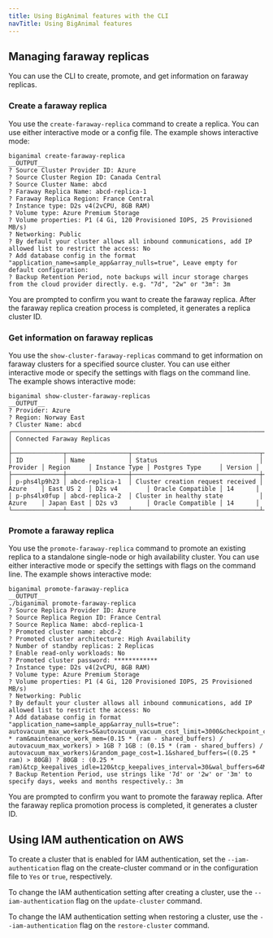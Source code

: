 ```yaml
---
title: Using BigAnimal features with the CLI
navTitle: Using BigAnimal features
---
```


## Managing faraway replicas

You can use the CLI to create, promote, and get information on faraway replicas. 

### Create a faraway replica
You use the `create-faraway-replica` command to create a replica. You can use either interactive mode or a config file. The example shows interactive mode:

```
biganimal create-faraway-replica
__OUTPUT__
? Source Cluster Provider ID: Azure
? Source Cluster Region ID: Canada Central
? Source Cluster Name: abcd
? Faraway Replica Name: abcd-replica-1
? Faraway Replica Region: France Central
? Instance type: D2s v4(2vCPU, 8GB RAM)
? Volume type: Azure Premium Storage
? Volume properties: P1 (4 Gi, 120 Provisioned IOPS, 25 Provisioned MB/s)
? Networking: Public
? By default your cluster allows all inbound communications, add IP allowed list to restrict the access: No
? Add database config in the format "application_name=sample_app&array_nulls=true", Leave empty for default configuration: 
? Backup Retention Period, note backups will incur storage charges from the cloud provider directly. e.g. "7d", "2w" or "3m": 3m
```
You are prompted to confirm you want to create the faraway replica. After the faraway replica creation process is completed, it generates a replica cluster ID.





### Get information on faraway replicas
You use the `show-cluster-faraway-replicas` command to get information on faraway clusters for a specified source cluster. You can use either interactive mode or specify the settings with flags on the command line. The example shows interactive mode:

```
biganimal show-cluster-faraway-replicas
__OUTPUT__
? Provider: Azure
? Region: Norway East
? Cluster Name: abcd
┌──────────────────────────────────────────────────────────────────────────────────────────────────────────────────────────────────────────┐
│ Connected Faraway Replicas                                                                                                               │
├──────────────┬─────────────────┬───────────────────────────────────┬──────────┬────────────┬───────────────┬───────────────────┬─────────┤
│ ID           │ Name            │ Status                            │ Provider │ Region     │ Instance Type │ Postgres Type     │ Version │
├──────────────┼─────────────────┼───────────────────────────────────┼──────────┼────────────┼───────────────┼───────────────────┼─────────┤
│ p-phs4lp9h23 │ abcd-replica-1  │ Cluster creation request received │ Azure    │ East US 2  │ D2s v4        │ Oracle Compatible │ 14      │
│ p-phs4lx0fup │ abcd-replica-2  │ Cluster in healthy state          │ Azure    │ Japan East │ D2s v3        │ Oracle Compatible │ 14      │
└──────────────┴─────────────────┴───────────────────────────────────┴──────────┴────────────┴───────────────┴───────────────────┴─────────┘
```

### Promote a faraway replica

You use the `promote-faraway-replica` command to promote an existing replica to a standalone single-node or high availability cluster. You can use either interactive mode or specify the settings with flags on the command line. The example shows interactive mode:

```
biganimal promote-faraway-replica
__OUTPUT__
./biganimal promote-faraway-replica
? Source Replica Provider ID: Azure
? Source Replica Region ID: France Central
? Source Replica Name: abcd-replica-1
? Promoted cluster name: abcd-2
? Promoted cluster architecture: High Availability
? Number of standby replicas: 2 Replicas
? Enable read-only workloads: No
? Promoted cluster password: ************
? Instance type: D2s v4(2vCPU, 8GB RAM)
? Volume type: Azure Premium Storage
? Volume properties: P1 (4 Gi, 120 Provisioned IOPS, 25 Provisioned MB/s)
? Networking: Public
? By default your cluster allows all inbound communications, add IP allowed list to restrict the access: No
? Add database config in format "application_name=sample_app&array_nulls=true": autovacuum_max_workers=5&autovacuum_vacuum_cost_limit=3000&checkpoint_completion_target=0.9&checkpoint_timeout=15min&cpu_tuple_cost=0.03&effective_cache_size=0.75 * ram&maintenance_work_mem=(0.15 * (ram - shared_buffers) / autovacuum_max_workers) > 1GB ? 1GB : (0.15 * (ram - shared_buffers) / autovacuum_max_workers)&random_page_cost=1.1&shared_buffers=((0.25 * ram) > 80GB) ? 80GB : (0.25 * ram)&tcp_keepalives_idle=120&tcp_keepalives_interval=30&wal_buffers=64MB&wal_compression=on
? Backup Retention Period, use strings like '7d' or '2w' or '3m' to specify days, weeks and months respectively.: 3m
```
You are prompted to confirm you want to promote the faraway replica. After the faraway replica promotion process is completed, it generates a cluster ID.

## Using IAM authentication on AWS

To create a cluster that is enabled for IAM authentication, set the `--iam-authentication` flag on the create-cluster command or in the configuration file to `Yes` or `true`, respectively.

To change the IAM authentication setting after creating a cluster, use the `--iam-authentication` flag on the `update-cluster` command. 

To change the IAM authentication setting when restoring a cluster, use the `--iam-authentication` flag on the `restore-cluster` command. 


